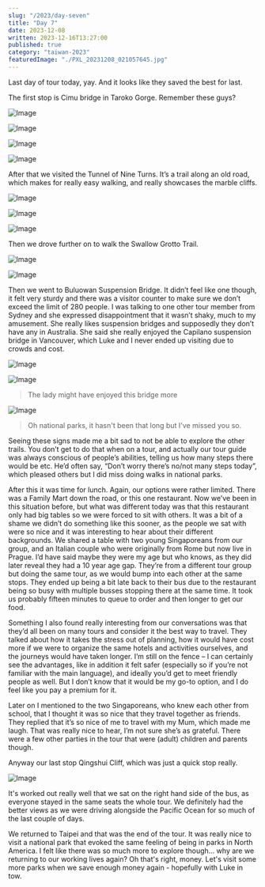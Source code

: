 ```yaml
---
slug: "/2023/day-seven"
title: "Day 7"
date: 2023-12-08
written: 2023-12-16T13:27:00
published: true
category: "taiwan-2023"
featuredImage: "./PXL_20231208_021057645.jpg"
---
```


Last day of tour today, yay. And it looks like they saved the best for last.

The first stop is Cimu bridge in Taroko Gorge. Remember these guys?

![Image](Screenshot_20231209-123500.jpg)

![Image](PXL_20231208_005115123.jpg)

![Image](PXL_20231208_004748811.jpg)

![Image](PXL_20231208_005352659.jpg)

After that we visited the Tunnel of Nine Turns. It’s a trail along an old road, which makes for really easy walking, and really showcases the marble cliffs.

![Image](PXL_20231208_011202998.jpg)

![Image](PXL_20231208_012435947.jpg)

![Image](PXL_20231208_014105079.jpg)

Then we drove further on to walk the Swallow Grotto Trail.

![Image](PXL_20231208_021057645.jpg)

![Image](PXL_20231208_021215936.jpg)

Then we went to Buluowan Suspension Bridge. It didn’t feel like one though, it felt very sturdy and there was a visitor counter to make sure we don’t exceed the limit of 280 people. I was talking to one other tour member from Sydney and she expressed disappointment that it wasn’t shaky, much to my amusement. She really likes suspension bridges and supposedly they don’t have any in Australia. She said she really enjoyed the Capilano suspension bridge in Vancouver, which Luke and I never ended up visiting due to crowds and cost.

![Image](PXL_20231208_025405349.jpg)

![Image](PXL_20231208_025833512.jpg)

> The lady might have enjoyed this bridge more

![Image](PXL_20231208_031849151.jpg)

> Oh national parks, it hasn't been that long but I've missed you so.

Seeing these signs made me a bit sad to not be able to explore the other trails. You don’t get to do that when on a tour, and actually our tour guide was always conscious of people’s abilities, telling us how many steps there would be etc. He’d often say, “Don’t worry there’s no/not many steps today”, which pleased others but I did miss doing walks in national parks.

After this it was time for lunch. Again, our options were rather limited. There was a Family Mart down the road, or this one restaurant. Now we’ve been in this situation before, but what was different today was that this restaurant only had big tables so we were forced to sit with others. It was a bit of a shame we didn’t do something like this sooner, as the people we sat with were so nice and it was interesting to hear about their different backgrounds. We shared a table with two young Singaporeans from our group, and an Italian couple who were originally from Rome but now live in Prague. I’d have said maybe they were my age but who knows, as they did later reveal they had a 10 year age gap. They’re from a different tour group but doing the same tour, as we would bump into each other at the same stops. They ended up being a bit late back to their bus due to the restaurant being so busy with multiple busses stopping there at the same time. It took us probably fifteen minutes to queue to order and then longer to get our food.

Something I also found really interesting from our conversations was that they’d all been on many tours and consider it the best way to travel. They talked about how it takes the stress out of planning, how it would have cost more if we were to organize the same hotels and activities ourselves, and the journeys would have taken longer. I’m still on the fence – I can certainly see the advantages, like in addition it felt safer (especially so if you’re not familiar with the main language), and ideally you’d get to meet friendly people as well. But I don’t know that it would be my go-to option, and I do feel like you pay a premium for it.

Later on I mentioned to the two Singaporeans, who knew each other from school, that I thought it was so nice that they travel together as friends. They replied that it’s so nice of me to travel with my Mum, which made me laugh. That was really nice to hear, I’m not sure she’s as grateful. There were a few other parties in the tour that were (adult) children and parents though.

Anyway our last stop Qingshui Cliff, which was just a quick stop really.

![Image](PXL_20231208_051059520.jpg)

It's worked out really well that we sat on the right hand side of the bus, as everyone stayed in the same seats the whole tour. We definitely had the better views as we were driving alongside the Pacific Ocean for so much of the last couple of days.

We returned to Taipei and that was the end of the tour. It was really nice to visit a national park that evoked the same feeling of being in parks in North America. I felt like there was so much more to explore though… why are we returning to our working lives again? Oh that's right, money. Let's visit some more parks when we save enough money again - hopefully with Luke in tow.
